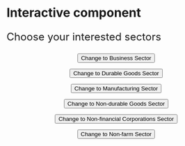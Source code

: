 # Interactive component

<script src="https://d3js.org/d3.v6.js"></script>
 <head> 
    <title>Id Attributes</title> 
    <style>  
        #business { 
            color:black; 
            font-size:14px; 
            font-weight:bold; 
            text-align:center; 
         } 
         #durableGoods { 
            color:black; 
            font-size:14px; 
            font-weight:bold; 
            text-align:center; 
         }
	#manufacturing { 
            color:black; 
            font-size:14px; 
            font-weight:bold; 
            text-align:center; 
         } 
	#nonDurableGoods { 
            color:black; 
            font-size:14px; 
            font-weight:bold; 
            text-align:center; 
         } 
 	#nonFinancial { 
            color:black; 
            font-size:14px; 
            font-weight:bold; 
            text-align:center; 
         } 
	#nonFarm { 
            color:black; 
            font-size:14px; 
            font-weight:bold; 
            text-align:center; 
         } 
	

    </style> 
</head> 
 <div id="plot"></div> 
 <p style="font-size: 24px"  class="fancy"> Choose your interested sectors </p>
 <p id="business" ><button type="button">Change to Business Sector</button></p>
 <p id="durableGoods"><button type="button">Change to Durable Goods Sector</button></p>
 <p id="manufacturing"><button type="button">Change to Manufacturing Sector</button></p>
 <p id="nonDurableGoods"><button type="button">Change to Non-durable Goods Sector</button></p>
 <p id="nonFinancial"><button type="button">Change to Non-financial Corporations Sector</button></p>
 <p id="nonFarm"><button type="button">Change to Non-farm Sector</button></p>
 
 <script src="scripts/interactive_bar.js"></script>
